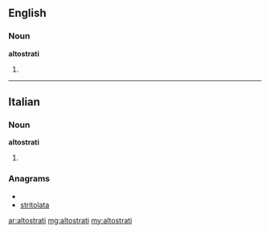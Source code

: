 ==English==

===Noun===
'''altostrati'''

# {{plural of|altostratus}}

----

==Italian==

===Noun===
'''altostrati''' {{m}}

# {{plural of|[[altostrato]]|lang=Italian}}

===Anagrams===
* {{alphagram|aailorsttt}}
* [[stritolata#Italian|stritolata]]

[[ar:altostrati]]
[[mg:altostrati]]
[[my:altostrati]]
